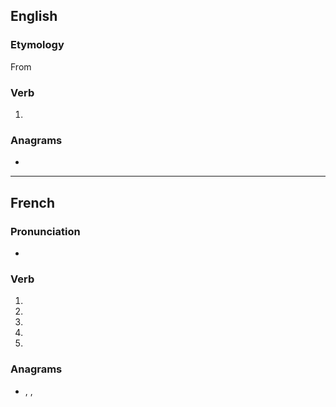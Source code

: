 {{also|polarisé}}
==English==

===Etymology===
From {{der|en|fr|polariser}}

===Verb===
{{en-verb|polaris}}

# {{standard spelling of|en|from=non-Oxford British spelling|polarize}}

===Anagrams===
* {{anagrams|en|a=aeiloprs|rape oils}}

----

==French==

===Pronunciation===
* {{IPA|fr|/pɔ.la.ʁiz/}}

===Verb===
{{head|fr|verb form}}

# {{inflection of|fr|polariser||1|s|pres|indc}}
# {{inflection of|fr|polariser||3|s|pres|indc}}
# {{inflection of|fr|polariser||1|s|pres|subj}}
# {{inflection of|fr|polariser||3|s|pres|subj}}
# {{inflection of|fr|polariser||2|s|impr}}

===Anagrams===
* {{l|fr|ploieras}}, {{l|fr|polaires}}, {{l|fr|spoliera}}